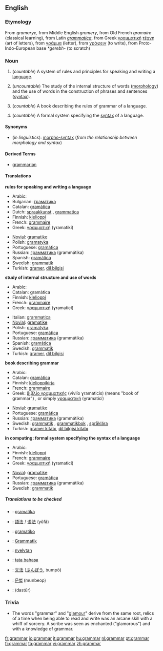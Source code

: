 ==English==
===Etymology===
From ''gramarye'', from Middle English ''gramery'', from Old French ''gramaire'' (classical learning), from Latin ''[[grammatica]]'', from Greek [[γραμματική]] [[τέχνη]] (art of letters), from [[γράμμα]] (letter), from [[γράφειν]] (to write), from Proto-Indo-European base ''*gerebh-'' (to scratch)

===Noun===
{{wikipedia}}
{{en-noun-reg-both}}

#(''countable'') A system of rules and principles for speaking and writing a [[language]].
#{{linguistics}} (''uncountable'') The study of the internal structure of words ([[morphology]]) and the use of words in the construction of phrases and sentences ([[syntax]]).
#(''countable'') A book describing the rules of grammar of a language.
#{{comptheory}} (''countable'') A formal system specifying the [[syntax]] of a language.

====Synonyms====
*(''in linguistics''): [[morpho-syntax]] (''from the relationship between morphology and syntax'')
====Derived Terms====
*[[grammarian]]

====Translations====
'''rules for speaking and writing a language'''
{{top}}
*Arabic: {{ARchar|[[قواعد|قَوَاعِد]]}} {{Unicode|(qawáːʕed)}} {{p}}
*Bulgarian: [[граматика]] {{f}}
*Catalan: [[gramàtica]] {{f}}
*Dutch: [[spraakkunst]] {{f}}, [[grammatica]] {{f}}
*Finnish: [[kielioppi]]
*French: [[grammaire]] {{f}}
*Greek: [[γραμματική]] (ɣramatikí) {{f}}
{{mid}}
*[[Novial]]: [[gramatike]]
*Polish: [[gramatyka]] {{f}}
*Portuguese: [[gramática]] {{f}}
*Russian: [[грамматика]] (grammátika) {{f}}
*Spanish: [[gramática]] {{f}}
*Swedish: [[grammatik]] {{c}}
*Turkish: [[gramer]], [[dil bilgisi]]
{{bottom}}

'''study of internal structure and use of words'''
{{top}}
*Arabic: {{ARchar|[[علم]] [[قواعد|قَوَاعِد]]}} {{Unicode|(ʕílmu qawáːʕed)}} {{m}}
*Catalan: gramàtica
*Finnish: [[kielioppi]]
*French: [[grammaire]] {{f}}
*Greek: [[γραμματική]] (ɣramaticí) {{f}}
{{mid}}
*Italian: [[grammatica]] {{f}}
*[[Novial]]: [[gramatike]]
*Polish: [[gramatyka]] {{f}}
*Portuguese: [[gramática]] {{f}}
*Russian: [[грамматика]] (grammátika) {{f}}
*Spanish: [[gramática]] {{f}}
*Swedish: [[grammatik]] {{c}}
*Turkish: [[gramer]], [[dil bilgisi]]
{{bottom}}

'''book describing grammar'''
{{top}}
*Arabic: {{ARchar|[[قواعد|قَوَاعِد]]}} {{Unicode|(qawáːʕed)}} {{p}}
*Catalan: [[gramàtica]]
*Finnish: [[kielioppikirja]]
*French: [[grammaire]] {{f}}
*Greek: [[βιβλίο γραμματικής]] (vivlío ɣramaticís) (means "book of grammar") {{n}}, or simply [[γραμματική]] (ɣramaticí) {{f}}
{{mid}}
*[[Novial]]: [[gramatike]]
*Portuguese: [[gramática]] {{f}}
*Russian: [[грамматика]] (grammátika) {{f}}
*Swedish: [[grammatik]] {{c}}, [[grammatikbok]] {{c}}, [[språklära]] {{c}}
*Turkish: [[gramer kitabı]], [[dil bilgisi kitabı]]
{{bottom}}

'''in computing: formal system specifying the syntax of a language'''
{{top}}
*Arabic: {{ARchar|[[قواعد|قَوَاعِد]]}} {{Unicode|(qawáːʕed)}} {{p}}
*Finnish: [[kielioppi]]
*French: [[grammaire]] {{f}}
*Greek: [[γραμματική]] (ɣramaticí) {{f}}
{{mid}}
*[[Novial]]: [[gramatike]]
*Portuguese: [[gramática]] {{f}}
*Russian: [[грамматика]] (grammátika) {{f}}
*Swedish: [[grammatik]] {{c}}
{{bottom}}

=====Translations to be checked=====
<!--Remove this section once all of the translations below have been moved into the tables above.-->
{{checktrans}}
*{{ttbc|Basque}}: [[gramatika]]
*{{ttbc|Chinese}}: [[語法]] / [[语法]] (yǔfǎ)
*{{ttbc|Esperanto}}: [[gramatiko]]
*{{ttbc|German}}: [[Grammatik]] {{f}}
*{{ttbc|Hungarian}}: [[nyelvtan]]
*{{ttbc|Indonesian}}: [[tata bahasa]]
*{{ttbc|Japanese}}: [[文法]] ([[ぶんぽう]], bumpō)
*{{ttbc|Korean}}: [[문법]] (munbeop)
*{{ttbc|Persian}}: {{FAchar|[[دستور]]}} (dastûr)

===Trivia===
*The words "grammar" and "[[glamour]]" derive from the same root, relics of a time when being able to read and write was an arcane skill with a whiff of sorcery. A scribe was seen as enchanted ("glamorous") and with a knowledge of grammar.

[[fr:grammar]]
[[io:grammar]]
[[it:grammar]]
[[hu:grammar]]
[[nl:grammar]]
[[pt:grammar]]
[[fi:grammar]]
[[ta:grammar]]
[[vi:grammar]]
[[zh:grammar]]